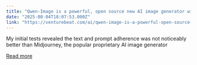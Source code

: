 ```yaml
---
title: "Qwen-Image is a powerful, open source new AI image generator with support for embedded text in English & Chinese"
date: "2025-08-04T18:07:53.000Z"
link: "https://venturebeat.com/ai/qwen-image-is-a-powerful-open-source-new-ai-image-generator-with-support-for-embedded-text-in-english-chinese/"
---
```


My initial tests revealed the text and prompt adherence was not noticeably better than Midjourney, the popular proprietary AI image generator

[Read more](https://venturebeat.com/ai/qwen-image-is-a-powerful-open-source-new-ai-image-generator-with-support-for-embedded-text-in-english-chinese/)
